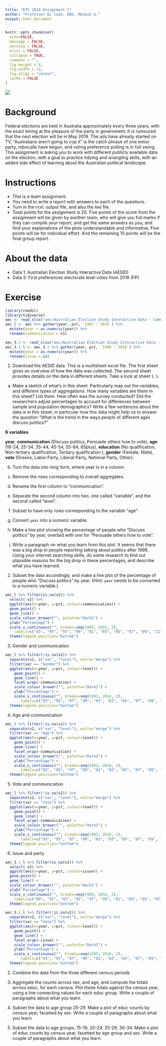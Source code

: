 ```yaml
---
title: "ETC 1010 Assignment 1"
author: "Professor Di Cook, EBS, Monash U."
output: html_document
---
```


```r
knitr::opts_chunk$set(
  echo=FALSE,
  message = FALSE,
  warning = FALSE,
  error = FALSE, 
  collapse = TRUE,
  comment = "",
  fig.height = 8,
  fig.width = 12,
  fig.align = "center",
  cache = FALSE
)
```

![](https://www.abc.net.au/news/image/6018818-3x2-940x627.jpg)

# Background

Federal elections are held in Australia approximately every three years, with the exact timing at the pleasure of the party in government. It is rumoured that the next election will be in May 2019. The ads have already started on TV, "Australians aren't going to cop it" is the catch phrase of one minor party, robocalls have begun, and voting preference polling is in full swing. This assignment is asking you to work with different publicly available data on the election, with a goal to practice tidying and wrangling skills, with an added side effect of learning about the Australian political landscape.

# Instructions

- This is a team assignment. 
- You need to write a report with answers to each of the questions. 
- Turn in the `html` output file, and also the `Rmd` file. 
- Total points for the assignment is 20. Five points of the score from the assignment will be given by another team, who will give you full marks if they can compile your report, and get the same answers as you, and find your explanations of the plots understandable and informative. Five points will be for individual effort. And the remaining 10 points will be the final group report.

# About the data

- Data 1: Australian Election Study Interactive Data  (AESID)
- Data 2: First preferences electorate level votes from 2016 (FP)

# Exercise


```r
library(readxl)
library(tidyverse)
aec <- read_xlsx("aec/Australian Election Study Interactive Data - Cameron and McAllister 2018.xlsx", sheet="1.5", col_names = c("v1", "v2", "1993", "1996","1998", "2001", "2004", "2007", "2010", "2013", "2016"), range="A3:K36")
aec_l <- aec %>% gather(year, pct, `1993`:`2016`) %>%   
  mutate(year = as.numeric(year)) %>%
  rename(communication = v1)

aec_3.1 <- read_xlsx("aec/Australian Election Study Interactive Data - Cameron and McAllister 2018.xlsx", sheet="3.1", col_names = c("v1", "v2", "1990", "1993", "1996","1998", "2001", "2004", "2007", "2010", "2013", "2016"), range="A3:L87")
aec_3.1_l <- aec_3.1 %>% gather(year, pct, `1990`:`2016`) %>%   
  mutate(year = as.numeric(year)) %>%
  rename(issue = v1)
```


1. Download the AESID data. This is a multisheet excel file. The first sheet gives an overview of how the data was collected. The second sheet provides details on the data in different sheets. Take a look at sheet `1.5` 

a. Make a sketch of what's in this sheet. Particularly map out the variables, and different types of aggregations. How many variables are there in this sheet? List them. How often was the survey conducted? Did the researchers adjust percentages to account for differences between sample and  population demographics? Write a few sentences about the data is in this sheet, in particular how this data might help us to answer the question "What is the trend in the ways people of different ages discuss politics?"

**6 variables**

**year**, **communication** (Discuss politics, Persuade others how to vote), **age** (18-24, 25-34, 35-44, 45-54, 55-64, 65plus), **education** (No qualification, Non-tertiary qualification, Tertiary qualification ), **gender** (Female, Male), **vote** (Greens, Labor Party, Liberal Party, National Party, Other). 

b. Turn the data into long form, where year is in a column. 

c. Remove the rows corresponding to overall aggregates.

d. Rename the first column to "communication".

e. Separate the second column into two, one called "variable", and the second called "level".

f. Subset to have only rows corresponding to the variable "age".

g. Convert `year` into a numeric variable.

h. Make a line plot showing the percentage of people who "Discuss politics" by year, overlaid with one for "Persuade others how to vote".

i. Write a paragraph on what you learn from this plot. It seems that there was a big drop in people reporting talking about politics after 1998. Using your internet searching skills, do some research to find out plausible reasons for the big drop in these percentages, and describe what you have learned.

2. Subset the data accordingly, and make a line plot of the percentage of people who "Discuss politics" by year. (Hint: `year` needs to be converted to a numeric variable.)

```r
aec_l %>% filter(is.na(v2)) %>% 
  select(-v2) %>%
  ggplot(aes(x=year, y=pct, colour=communication)) + 
  geom_point() +
  geom_line() + 
  scale_colour_brewer("", palette="Dark2") +
  ylab("Percentage") + 
  scale_x_continuous("", breaks=seq(1993, 2016, 2), 
    labels=c("93", "95", "97", "99", "01", "03", "05", "07", "09", "11", "13", "15")) +
  theme(legend.position="bottom")
```

3. Gender and communication

```r
aec_l %>% filter(!is.na(v2)) %>% 
  separate(v2, c("var", "level"), extra="merge") %>%
  filter(var == "Gender") %>%
  ggplot(aes(x=year, y=pct, colour=level)) +
    geom_point() +
    geom_line() + 
    facet_wrap(~communication) +
    scale_colour_brewer("", palette="Dark2") +
    ylab("Percentage") + 
    scale_x_continuous("", breaks=seq(1993, 2016, 2), 
       labels=c("93", "95", "97", "99", "01", "03", "05", "07", "09", "11", "13", "15")) +
  theme(legend.position="bottom")
```

4. Age and communication

```r
aec_l %>% filter(!is.na(v2)) %>% 
  separate(v2, c("var", "level"), extra="merge") %>%
  filter(var == "Age") %>%
  ggplot(aes(x=year, y=pct, colour=level)) +
    geom_point() +
    geom_line() + 
    facet_wrap(~communication) +
    scale_colour_brewer("", palette="Dark2") +
    ylab("Percentage") + 
    scale_x_continuous("", breaks=seq(1993, 2016, 2), 
       labels=c("93", "95", "97", "99", "01", "03", "05", "07", "09", "11", "13", "15")) +
  theme(legend.position="bottom")
```

5. Vote and communication

```r
aec_l %>% filter(!is.na(v2)) %>% 
  separate(v2, c("var", "level"), extra="merge") %>%
  filter(var == "Vote") %>%
  ggplot(aes(x=year, y=pct, colour=level)) +
    geom_point() +
    geom_line() + 
    facet_wrap(~communication) +
    scale_colour_brewer("", palette="Dark2") +
    ylab("Percentage") + 
    scale_x_continuous("", breaks=seq(1993, 2016, 2), 
       labels=c("93", "95", "97", "99", "01", "03", "05", "07", "09", "11", "13", "15")) +
  theme(legend.position="bottom")
```


6. Issue and party

```r
aec_3.1_l %>% filter(is.na(v2)) %>% 
  select(-v2) %>%
  ggplot(aes(x=year, y=pct, colour=issue)) + 
  geom_point() +
  geom_line() + 
  scale_colour_brewer("", palette="Dark2") +
  ylab("Percentage") + 
  scale_x_continuous("", breaks=seq(1989, 2016, 2), 
    labels=c("89", "91", "93", "95", "97", "99", "01", "03", "05", "07", "09", "11", "13", "15")) +
  theme(legend.position="bottom")
```

```r
aec_3.1_l %>% filter(!is.na(v2)) %>% 
  separate(v2, c("var", "level"), extra="merge") %>%
  filter(var == "Vote") %>%
  ggplot(aes(x=year, y=pct, colour=level)) +
    geom_point() +
    geom_line() + 
    facet_wrap(~issue) +
    scale_colour_brewer("", palette="Dark2") +
    ylab("Percentage") + 
    scale_x_continuous("", breaks=seq(1993, 2016, 2), 
       labels=c("93", "95", "97", "99", "01", "03", "05", "07", "09", "11", "13", "15")) +
  theme(legend.position="bottom")
```



2. Combine the data from the three different census periods

3. Aggregate the counts across sex, and age, and compute the totals across educ, for each census. Plot these totals against the census year, using a line connecting values for each educ group. Write a couple of paragraphs about what you learn.

4. Subset the data to age group 25-29. Make a plot of educ counts by census year, facetted by sex. Write a couple of paragraphs about what you learn.

5. Subset the data to age groups, 15-19, 20-24, 25-29, 30-34. Make a plot of educ counts by census year, facetted by age group and sex. Write a couple of paragraphs about what you learn.


